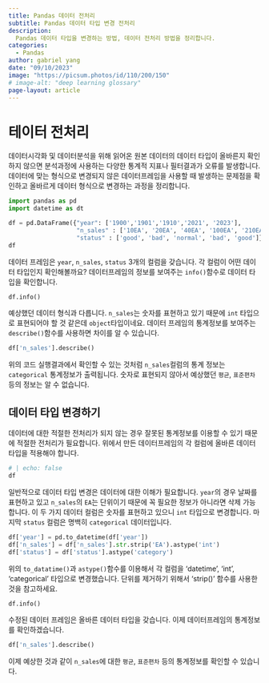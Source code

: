 ```yaml
---
title: Pandas 데이터 전처리
subtitle: Pandas 데이터 타입 변경 전처리
description:
  Pandas 데이터 타입을 변경하는 방법, 데이터 전처리 방법을 정리합니다.
categories:
  - Pandas
author: gabriel yang
date: "09/10/2023"
image: "https://picsum.photos/id/110/200/150"
# image-alt: "deep learning glossary"
page-layout: article
---
```


# 테이터 전처리

데이터시각화 및 데이터분석을 위해 읽어온 원본 데이터의 데이터 타입이 올바른지 확인하지 않으면 분석과정에 사용하는 다양한 통계적 지표나 필터결과가 오류를 발생합니다. 데이터에 맞는 형식으로 변경되지 않은 데이터프레임을 사용할 때 발생하는 문제점을 확인하고 올바르게 데이터 형식으로 변경하는 과정을 정리합니다.



``` python
import pandas as pd
import datetime as dt

df = pd.DataFrame({"year": ['1900','1901','1910','2021', '2023'],
                   "n_sales" : ['10EA', '20EA', '40EA', '100EA', '210EA'],
                   "status" : ['good', 'bad', 'normal', 'bad', 'good']})
df
```

데이터 프레임은 `year`, `n_sales`, `status` 3개의 컬럼을 갖습니다. 각 컬럼이 어떤 데이터 타입인지 확인해볼까요? 데이터프레임의 정보를 보여주는 `info()`함수로 데이터 타입을 확인합니다.

``` python
df.info()
```

예상했던 데이터 형식과 다릅니다. `n_sales`는 숫자를 표현하고 있기 때문에 `int` 타입으로 표현되어야 할 것 같은데 `object`타입이네요. 데이터 프레임의 통계정보를 보여주는 `describe()`함수를 사용하면 차이를 알 수 있습니다.

``` python
df['n_sales'].describe()
```

위의 코드 실행결과에서 확인할 수 있는 것처럼 `n_sales`컬럼의 통계 정보는 `categorical` 통계정보가 출력됩니다. 숫자로 표현되지 않아서 예상했던 `평균`, `표준편차` 등의 정보는 알 수 없습니다.

## 데이터 타입 변경하기

데이터에 대한 적절한 전처리가 되지 않는 경우 잘못된 통계정보를 이용할 수 있기 때문에 적절한 전처리가 필요합니다. 위에서 만든 데이터프레임의 각 컬럼에 올바른 데이터타입을 적용해야 합니다.

``` python
# | echo: false
df
```

일반적으로 데이터 타입 변경은 데이터에 대한 이해가 필요합니다. `year`의 경우 날짜를 표현하고 있고 `n_sales`의 `EA`는 단위이기 때문에 꼭 필요한 정보가 아니라면 삭제 가능합니다. 이 두 가지 데이터 컬럼은 숫자를 표현하고 있으니 `int` 타입으로 변경합니다. 마지막 `status` 컬럼은 명백히 `categorical` 데이터입니다.

``` python
df['year'] = pd.to_datetime(df['year'])
df['n_sales'] = df['n_sales'].str.strip('EA').astype('int')
df['status'] = df['status'].astype('category')
```

위의 `to_datatime()`과 `astype()`함수를 이용해서 각 컬럼을 'datetime', 'int', 'categorical' 타입으로 변경했습니다. 단위를 제거하기 위해서 'strip()' 함수를 사용한 것을 참고하세요.

``` python
df.info()
```

수정된 데이터 프레임은 올바른 데이터 타입을 갖습니다. 이제 데이터프레임의 통계정보를 확인하겠습니다.

``` python
df['n_sales'].describe()
```

이제 예상한 것과 같이 `n_sales`에 대한 `평균`, `표준편차` 등의 통계정보를 확인할 수 있습니다.
